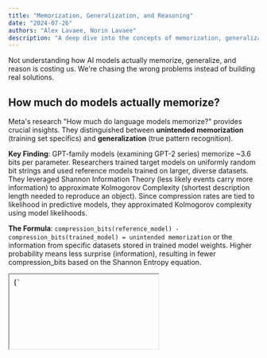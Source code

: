 ```yaml
---
title: "Memorization, Generalization, and Reasoning"
date: "2024-07-26"
authors: "Alex Lavaee, Norin Lavaee"
description: "A deep dive into the concepts of memorization, generalization, and reasoning in large language models."
---
```


Not understanding how AI models actually memorize, generalize, and reason is costing us. We're chasing the wrong problems instead of building real solutions.

## How much do models actually memorize?

Meta's research "How much do language models memorize?" provides crucial insights. They distinguished between **unintended memorization** (training set specifics) and **generalization** (true pattern recognition).

**Key Finding**: GPT-family models (examining GPT-2 series) memorize ~3.6 bits per parameter. Researchers trained target models on uniformly random bit strings and used reference models trained on larger, diverse datasets. They leveraged Shannon Information Theory (less likely events carry more information) to approximate Kolmogorov Complexity (shortest description length needed to reproduce an object). Since compression rates are tied to likelihood in predictive models, they approximated Kolmogorov complexity using model likelihoods.

**The Formula**: `compression_bits(reference_model) - compression_bits(trained_model) = unintended memorization` or the information from specific datasets stored in trained model weights. Higher probability means less surprise (information), resulting in fewer compression_bits based on the Shannon Entropy equation.

<div style={{ marginTop: '2rem', marginBottom: '2rem' }}>
  <iframe
    srcDoc={`<!DOCTYPE html>
<html lang="en">
<head>
    <meta charset="UTF-8">
    <meta name="viewport" content="width=device-width, initial-scale=1.0">
    <title>Memorization Measurement Visualization</title>
    <style>
        body {
            font-family: Arial, sans-serif;
            margin: 20px;
            background-color: #f5f5f5;
        }
        .container {
            max-width: 1200px;
            margin: 0 auto;
        }
        .section {
            background: white;
            margin: 20px 0;
            padding: 20px;
            border-radius: 8px;
            box-shadow: 0 2px 4px rgba(0,0,0,0.1);
        }
        .model-box {
            background: linear-gradient(135deg, #667eea 0%, #764ba2 100%);
            color: white;
            padding: 15px;
            border-radius: 8px;
            margin: 10px;
            text-align: center;
            min-width: 200px;
            display: inline-block;
        }
        .text-sample {
            background: #fff3cd;
            border: 2px solid #ffeaa7;
            padding: 15px;
            border-radius: 8px;
            margin: 10px 0;
            font-family: monospace;
        }
        .compression-bar {
            width: 100%;
            height: 30px;
            background: #e0e0e0;
            border-radius: 15px;
            position: relative;
            margin: 10px 0;
        }
        .compression-fill {
            height: 100%;
            border-radius: 15px;
            display: flex;
            align-items: center;
            justify-content: center;
            color: white;
            font-weight: bold;
        }
        .high-compression { background: linear-gradient(90deg, #ff6b6b, #ee5a52); }
        .medium-compression { background: linear-gradient(90deg, #feca57, #ff9ff3); }
        .low-compression { background: linear-gradient(90deg, #48dbfb, #0abde3); }
        
        .flow-diagram {
            display: flex;
            align-items: center;
            justify-content: space-around;
            flex-wrap: wrap;
            margin: 20px 0;
        }
        .arrow {
            font-size: 24px;
            color: #666;
            margin: 0 10px;
        }
        .measurement-box {
            background: #f8f9fa;
            border: 2px solid #dee2e6;
            padding: 15px;
            border-radius: 8px;
            margin: 10px;
            text-align: center;
        }
        .memorization-result {
            background: linear-gradient(135deg, #ff6b6b, #ee5a52);
            color: white;
            padding: 20px;
            border-radius: 8px;
            text-align: center;
            font-size: 18px;
            font-weight: bold;
        }
        .interactive-demo {
            background: #e8f5e8;
            border: 2px solid #4CAF50;
            padding: 20px;
            border-radius: 8px;
            margin: 20px 0;
        }
        .slider-container {
            margin: 15px 0;
        }
        .slider {
            width: 100%;
            margin: 10px 0;
        }
        .probability-display {
            font-family: monospace;
            font-size: 16px;
            background: #fff;
            padding: 10px;
            border-radius: 4px;
            margin: 10px 0;
        }
        h1, h2 {
            color: #333;
        }
        .concept-box {
            background: #f0f8ff;
            border-left: 4px solid #4a90e2;
            padding: 15px;
            margin: 15px 0;
        }
    </style>
</head>
<body>
    <div class="container">
        <h1>📊 How They Measure Language Model Memorization</h1>
        
        <div class="section">
            <h2>1. The Basic Setup</h2>
            <div class="concept-box">
                <strong>Key Idea:</strong> Compare how well two different models can compress the same text. Better compression = more memorization.
            </div>
            
            <div class="flow-diagram">
                <div class="model-box">
                    <h3>Reference Model</h3>
                    <p>Trained on diverse, large dataset</p>
                    <p><em>Represents "general knowledge"</em></p>
                </div>
                <div class="arrow">vs</div>
                <div class="model-box">
                    <h3>Target Model</h3>
                    <p>Trained on specific dataset</p>
                    <p><em>Has general knowledge + memorization</em></p>
                </div>
            </div>
        </div>

        <div class="section">
            <h2>2. Step-by-Step Measurement Process</h2>
            
            <div class="text-sample">
                <strong>Test Text:</strong> "The quick brown fox jumps over the lazy dog"
            </div>
            
            <h3>Step 1: Test Reference Model</h3>
            <div class="measurement-box">
                <p><strong>Reference Model Probability:</strong> 0.01 (1%)</p>
                <p><strong>Compression Cost:</strong> -log₂(0.01) = 6.64 bits</p>
            </div>
            
            <div class="compression-bar">
                <div class="compression-fill low-compression" style="width: 66%;">
                    6.64 bits needed
                </div>
            </div>
            
            <h3>Step 2: Test Target Model</h3>
            <div class="measurement-box">
                <p><strong>Target Model Probability:</strong> 0.25 (25%)</p>
                <p><strong>Compression Cost:</strong> -log₂(0.25) = 2.00 bits</p>
            </div>
            
            <div class="compression-bar">
                <div class="compression-fill high-compression" style="width: 20%;">
                    2.00 bits needed
                </div>
            </div>
            
            <h3>Step 3: Calculate Memorization</h3>
            <div class="memorization-result">
                Memorization = 6.64 - 2.00 = 4.64 bits
                <br><small>The target model "knows" 4.64 bits more about this text!</small>
            </div>
        </div>

        <div class="section">
            <h2>3. Interactive Demo: See How Probability Affects Compression</h2>
            <div class="interactive-demo">
                <p>Adjust the model's probability for a text sequence and see how it affects compression:</p>
                
                <div class="slider-container">
                    <label>Model's Probability for the text: <span id="prob-value">10%</span></label>
                    <input type="range" id="prob-slider" class="slider" min="1" max="100" value="10">
                </div>
                
                <div class="probability-display">
                    <div>Probability: <span id="prob-decimal">0.10</span></div>
                    <div>Compression Cost: <span id="compression-cost">3.32</span> bits</div>
                    <div>Interpretation: <span id="interpretation">Moderate compression</span></div>
                </div>
                
                <div class="compression-bar">
                    <div id="compression-visual" class="compression-fill medium-compression" style="width: 33%;">
                        <span id="compression-text">3.32 bits</span>
                    </div>
                </div>
                
                <p><small><strong>Remember:</strong> Higher probability → Better compression → More memorization</small></p>
            </div>
        </div>

        <div class="section">
            <h2>4. Real Results from the Paper</h2>
            
            <h3>Different Types of Memorization:</h3>
            
            <div style="display: flex; justify-content: space-around; flex-wrap: wrap;">
                <div class="measurement-box" style="background: #ffebee;">
                    <h4>🔴 High Memorization</h4>
                    <p><strong>Example:</strong> Rare sequences, foreign text</p>
                    <div class="compression-bar">
                        <div class="compression-fill high-compression" style="width: 15%;">
                            1-2 bits
                        </div>
                    </div>
                    <p><small>Model assigns very high probability</small></p>
                </div>
                
                <div class="measurement-box" style="background: #fff3e0;">
                    <h4>🟡 Medium Memorization</h4>
                    <p><strong>Example:</strong> Common phrases, typical sentences</p>
                    <div class="compression-bar">
                        <div class="compression-fill medium-compression" style="width: 40%;">
                            3-4 bits
                        </div>
                    </div>
                    <p><small>Model has some specific knowledge</small></p>
                </div>
                
                <div class="measurement-box" style="background: #e8f5e8;">
                    <h4>🟢 Low/No Memorization</h4>
                    <p><strong>Example:</strong> Truly random sequences</p>
                    <div class="compression-bar">
                        <div class="compression-fill low-compression" style="width: 70%;">
                            6+ bits
                        </div>
                    </div>
                    <p><small>Model treats it like any other text</small></p>
                </div>
            </div>
        </div>

        <div class="section">
            <h2>5. Why This Method Works</h2>
            <div class="concept-box">
                <h3>🎯 The Intuition:</h3>
                <ul>
                    <li><strong>If a model can compress text really well</strong> → it has "seen" or "learned" something specific about that text</li>
                    <li><strong>If two models compress differently</strong> → the difference shows what one model memorized that the other didn't</li>
                    <li><strong>Better compression = higher probability = more memorization</strong></li>
                </ul>
            </div>
            
            <div class="concept-box">
                <h3>📏 What the Numbers Mean:</h3>
                <ul>
                    <li><strong>0-1 bits difference:</strong> Minimal memorization (normal generalization)</li>
                    <li><strong>2-4 bits difference:</strong> Moderate memorization (model has some specific knowledge)</li>
                    <li><strong>5+ bits difference:</strong> High memorization (model has strong specific knowledge)</li>
                </ul>
            </div>
        </div>
    </div>

    <script>
        const probSlider = document.getElementById('prob-slider');
        const probValue = document.getElementById('prob-value');
        const probDecimal = document.getElementById('prob-decimal');
        const compressionCost = document.getElementById('compression-cost');
        const interpretation = document.getElementById('interpretation');
        const compressionVisual = document.getElementById('compression-visual');
        const compressionText = document.getElementById('compression-text');

        function updateCompression() {
            const prob = parseInt(probSlider.value);
            const decimal = prob / 100;
            const cost = -Math.log2(decimal);
            const width = Math.min(cost * 10, 100);
            
            probValue.textContent = prob + '%';
            probDecimal.textContent = decimal.toFixed(2);
            compressionCost.textContent = cost.toFixed(2);
            compressionText.textContent = cost.toFixed(2) + ' bits';
            
            // Update interpretation
            if (cost < 2) {
                interpretation.textContent = 'Excellent compression (high memorization!)';
                compressionVisual.className = 'compression-fill high-compression';
            } else if (cost < 4) {
                interpretation.textContent = 'Good compression (moderate memorization)';
                compressionVisual.className = 'compression-fill medium-compression';
            } else {
                interpretation.textContent = 'Poor compression (little memorization)';
                compressionVisual.className = 'compression-fill low-compression';
            }
            
            compressionVisual.style.width = width + '%';
        }

        probSlider.addEventListener('input', updateCompression);
        updateCompression(); // Initialize
    </script>
</body>
</html>`}
    width="100%"
    height="1200px"
    style={{ border: 'none', borderRadius: '8px', boxShadow: '0 4px 6px rgba(0, 0, 0, 0.1)' }}
    title="Shannon Information Theory Visualization"
  />
</div>

**Critical Insight**: Once memorization capacity fills, training shifts to learning general patterns where 'grokking' begins. Models are forced to generalize. Scaling laws demonstrate that modern LLMs are trained on such vast datasets that membership reference (pulling out specifics) becomes extremely rare for average data points.

## How does reasoning come into play?

Apple's recent paper "The Illusion of Thinking" claimed models "collapse" on complex reasoning tasks, with non-reasoning models outperforming reasoning ones on simple tasks. However, "The Illusion of Illusion of Thinking" paper revealed critical experimental design flaws:

### Prompt Design
Apple's prompts asked models to enumerate every Tower of Hanoi move, causing output token limits where models explicitly stated "The pattern continues, but to avoid making this too long, I'll stop here." When prompted to generate functions instead ("Output a Lua function that prints the solution when called"), Claude Opus, Sonnet, and Gemini correctly produced recursive algorithms for 15-disk solutions.

### Unsolvable Problems
Apple marked models as failures for not solving mathematically impossible River Crossing puzzles (N ≥ 6 with boat capacity of 3).

Both sides acknowledge that current models have real output limitations, but experimental design can make those limits appear more fundamental than they are.

Here's an example of successfully solving the Tower of Hanoi algorithmically using AI:

<div style={{ marginTop: '2rem', marginBottom: '2rem' }}>
  <iframe
    srcDoc={`<!DOCTYPE html>
<html lang="en">
<head>
    <meta charset="UTF-8">
    <meta name="viewport" content="width=device-width, initial-scale=1.0">
    <title>Tower of Hanoi Solver</title>
    <style>
        body {
            font-family: 'Segoe UI', Tahoma, Geneva, Verdana, sans-serif;
            max-width: 1200px;
            margin: 0 auto;
            padding: 20px;
            background: linear-gradient(135deg, #667eea 0%, #764ba2 100%);
            color: white;
            min-height: 100vh;
        }

        .container {
            background: rgba(255, 255, 255, 0.1);
            backdrop-filter: blur(10px);
            border-radius: 20px;
            padding: 30px;
            box-shadow: 0 8px 32px rgba(0, 0, 0, 0.3);
        }

        h1 {
            text-align: center;
            margin-bottom: 30px;
            font-size: 2.5em;
            text-shadow: 2px 2px 4px rgba(0, 0, 0, 0.3);
        }

        .controls {
            text-align: center;
            margin-bottom: 30px;
            display: flex;
            gap: 15px;
            justify-content: center;
            align-items: center;
            flex-wrap: wrap;
        }

        .control-group {
            display: flex;
            align-items: center;
            gap: 10px;
        }

        label {
            font-weight: 600;
            font-size: 1.1em;
        }

        input, button, select {
            padding: 10px 15px;
            border: none;
            border-radius: 8px;
            font-size: 16px;
            font-weight: 600;
        }

        input, select {
            background: rgba(255, 255, 255, 0.9);
            color: #333;
            width: 80px;
        }

        button {
            background: linear-gradient(45deg, #ff6b6b, #ee5a24);
            color: white;
            cursor: pointer;
            transition: all 0.3s ease;
            box-shadow: 0 4px 15px rgba(0, 0, 0, 0.2);
        }

        button:hover {
            transform: translateY(-2px);
            box-shadow: 0 6px 20px rgba(0, 0, 0, 0.3);
        }

        button:disabled {
            background: #666;
            cursor: not-allowed;
            transform: none;
        }

        .game-area {
            display: flex;
            justify-content: space-around;
            align-items: flex-end;
            height: 300px;
            margin: 40px 0;
            background: rgba(0, 0, 0, 0.1);
            border-radius: 15px;
            padding: 20px;
        }

        .tower {
            display: flex;
            flex-direction: column-reverse;
            align-items: center;
            position: relative;
            width: 200px;
        }

        .tower-base {
            width: 180px;
            height: 20px;
            background: linear-gradient(45deg, #8B4513, #A0522D);
            border-radius: 10px;
            margin-bottom: 10px;
            box-shadow: 0 4px 8px rgba(0, 0, 0, 0.3);
        }

        .tower-pole {
            width: 8px;
            height: 250px;
            background: linear-gradient(to bottom, #654321, #8B4513);
            border-radius: 4px;
            position: absolute;
            bottom: 30px;
            box-shadow: 2px 0 4px rgba(0, 0, 0, 0.3);
        }

        .tower-label {
            font-size: 1.5em;
            font-weight: bold;
            margin-bottom: 10px;
            text-shadow: 1px 1px 2px rgba(0, 0, 0, 0.5);
        }

        .disk {
            height: 20px;
            border-radius: 10px;
            margin: 1px 0;
            display: flex;
            align-items: center;
            justify-content: center;
            font-weight: bold;
            color: white;
            text-shadow: 1px 1px 2px rgba(0, 0, 0, 0.5);
            box-shadow: 0 2px 4px rgba(0, 0, 0, 0.3);
            transition: all 0.3s ease;
            position: relative;
            z-index: 10;
            font-size: 0.8em;
        }

        .stats {
            display: grid;
            grid-template-columns: repeat(auto-fit, minmax(200px, 1fr));
            gap: 20px;
            margin: 30px 0;
        }

        .stat-card {
            background: rgba(255, 255, 255, 0.1);
            padding: 20px;
            border-radius: 15px;
            text-align: center;
            backdrop-filter: blur(5px);
        }

        .stat-value {
            font-size: 2em;
            font-weight: bold;
            color: #ffd700;
            text-shadow: 2px 2px 4px rgba(0, 0, 0, 0.3);
        }

        .solution-display {
            background: rgba(0, 0, 0, 0.2);
            border-radius: 15px;
            padding: 20px;
            margin: 20px 0;
            max-height: 200px;
            overflow-y: auto;
        }

        .move {
            padding: 8px 15px;
            margin: 5px 0;
            background: rgba(255, 255, 255, 0.1);
            border-radius: 8px;
            border-left: 4px solid #ffd700;
        }

        .current-move {
            background: rgba(255, 215, 0, 0.3);
            animation: pulse 1s infinite;
        }

        @keyframes pulse {
            0%, 100% { opacity: 1; }
            50% { opacity: 0.7; }
        }

        .moving {
            transform: translateY(-50px);
            z-index: 100;
        }

        .code-section {
            background: rgba(0, 0, 0, 0.3);
            border-radius: 15px;
            padding: 20px;
            margin: 20px 0;
            border: 2px solid rgba(255, 215, 0, 0.3);
        }

        .code-toggle {
            background: linear-gradient(45deg, #ffd700, #ffed4e);
            color: #333;
            border: none;
            padding: 12px 20px;
            border-radius: 8px;
            cursor: pointer;
            font-weight: bold;
            transition: all 0.3s ease;
            margin-bottom: 15px;
        }

        .code-toggle:hover {
            transform: translateY(-2px);
            box-shadow: 0 6px 20px rgba(255, 215, 0, 0.3);
        }

        .code-display {
            background: #1a1a1a;
            border-radius: 10px;
            padding: 20px;
            font-family: 'Courier New', monospace;
            font-size: 14px;
            line-height: 1.6;
            color: #f8f8f2;
            overflow-x: auto;
            border: 1px solid #444;
            display: none;
        }

        .code-display.show {
            display: block;
            animation: slideIn 0.3s ease-out;
        }

        @keyframes slideIn {
            from {
                opacity: 0;
                transform: translateY(-10px);
            }
            to {
                opacity: 1;
                transform: translateY(0);
            }
        }

        .code-comment {
            color: #6a9955;
        }

        .code-keyword {
            color: #569cd6;
        }

        .code-function {
            color: #dcdcaa;
        }

        .code-string {
            color: #ce9178;
        }

        .code-number {
            color: #b5cea8;
        }
    </style>
</head>
<body>
    <div class="container">
        <h1>🗼 Tower of Hanoi Solver</h1>
        
        <div class="controls">
            <div class="control-group">
                <label for="diskCount">Number of Disks:</label>
                <input type="number" id="diskCount" min="1" max="15" value="3">
            </div>
            <div class="control-group">
                <label for="speed">Animation Speed:</label>
                <select id="speed">
                    <option value="2000">Slow</option>
                    <option value="1000">Medium</option>
                    <option value="500">Fast</option>
                    <option value="100">Very Fast</option>
                    <option value="10" selected>Ultra Fast</option>
                    <option value="1">Lightning</option>
                </select>
            </div>
            <button id="solveBtn">Solve Automatically</button>
            <button id="resetBtn">Reset</button>
            <button id="stepBtn" disabled>Next Step</button>
            <button id="codeToggle" class="code-toggle">🔍 View Algorithm Code</button>
        </div>

        <div class="code-section">
            <div class="code-display" id="codeDisplay">
<pre><span class="code-comment">// This is the core recursive algorithm for solving Tower of Hanoi</span>
<span class="code-function">solveTowerOfHanoi</span>(<span class="code-keyword">n</span>, <span class="code-keyword">source</span>, <span class="code-keyword">destination</span>, <span class="code-keyword">auxiliary</span>) {
    <span class="code-comment">// BASE CASE: If there's only 1 disk, move it directly</span>
    <span class="code-keyword">if</span> (<span class="code-keyword">n</span> === <span class="code-number">1</span>) {
        <span class="code-keyword">this</span>.moves.<span class="code-function">push</span>({ 
            <span class="code-keyword">from</span>: <span class="code-keyword">source</span>, 
            <span class="code-keyword">to</span>: <span class="code-keyword">destination</span>, 
            <span class="code-keyword">disk</span>: <span class="code-number">1</span> 
        });
    } <span class="code-keyword">else</span> {
        <span class="code-comment">// RECURSIVE CASE: Break down the problem into 3 steps</span>
        
        <span class="code-comment">// Step 1: Move n-1 disks from source to auxiliary tower</span>
        <span class="code-comment">// (using destination as temporary storage)</span>
        <span class="code-keyword">this</span>.<span class="code-function">solveTowerOfHanoi</span>(<span class="code-keyword">n</span> - <span class="code-number">1</span>, <span class="code-keyword">source</span>, <span class="code-keyword">auxiliary</span>, <span class="code-keyword">destination</span>);
        
        <span class="code-comment">// Step 2: Move the largest disk from source to destination</span>
        <span class="code-keyword">this</span>.moves.<span class="code-function">push</span>({ 
            <span class="code-keyword">from</span>: <span class="code-keyword">source</span>, 
            <span class="code-keyword">to</span>: <span class="code-keyword">destination</span>, 
            <span class="code-keyword">disk</span>: <span class="code-keyword">n</span> 
        });
        
        <span class="code-comment">// Step 3: Move n-1 disks from auxiliary to destination</span>
        <span class="code-comment">// (using source as temporary storage)</span>
        <span class="code-keyword">this</span>.<span class="code-function">solveTowerOfHanoi</span>(<span class="code-keyword">n</span> - <span class="code-number">1</span>, <span class="code-keyword">auxiliary</span>, <span class="code-keyword">destination</span>, <span class="code-keyword">source</span>);
    }
}</pre>
            </div>
        </div>

        <div class="game-area">
            <div class="tower" id="tower-A">
                <div class="tower-label">Tower A (Source)</div>
                <div class="tower-pole"></div>
                <div class="tower-base"></div>
            </div>
            <div class="tower" id="tower-B">
                <div class="tower-label">Tower B (Auxiliary)</div>
                <div class="tower-pole"></div>
                <div class="tower-base"></div>
            </div>
            <div class="tower" id="tower-C">
                <div class="tower-label">Tower C (Destination)</div>
                <div class="tower-pole"></div>
                <div class="tower-base"></div>
            </div>
        </div>

        <div class="stats">
            <div class="stat-card">
                <div class="stat-value" id="moveCount">0</div>
                <div>Moves Made</div>
            </div>
            <div class="stat-card">
                <div class="stat-value" id="minMoves">7</div>
                <div>Minimum Moves</div>
            </div>
            <div class="stat-card">
                <div class="stat-value" id="totalTime">0</div>
                <div>Time (seconds)</div>
            </div>
        </div>

        <div class="solution-display" id="solutionDisplay">
            <h3>Solution Steps:</h3>
            <div id="movesList"></div>
        </div>
    </div>

    <script>
        class TowerOfHanoi {
            constructor() {
                this.towers = { A: [], B: [], C: [] };
                this.moves = [];
                this.currentMoveIndex = 0;
                this.moveCount = 0;
                this.isAnimating = false;
                this.startTime = null;
                this.timerInterval = null;
                this.diskColors = [
                    'linear-gradient(45deg, #FF6B6B, #FF8E8E)',
                    'linear-gradient(45deg, #4ECDC4, #7FDBDA)',
                    'linear-gradient(45deg, #45B7D1, #96CEB4)',
                    'linear-gradient(45deg, #FFA07A, #FFB347)',
                    'linear-gradient(45deg, #98D8C8, #F7DC6F)',
                    'linear-gradient(45deg, #BB8FCE, #D7BDE2)',
                    'linear-gradient(45deg, #F8C471, #F9E79F)',
                    'linear-gradient(45deg, #85C1E9, #AED6F1)',
                    'linear-gradient(45deg, #F1948A, #F8BBD9)',
                    'linear-gradient(45deg, #82E0AA, #A9DFBF)',
                    'linear-gradient(45deg, #F7DC6F, #F4D03F)',
                    'linear-gradient(45deg, #AED6F1, #85C1E9)',
                    'linear-gradient(45deg, #D7BDE2, #BB8FCE)',
                    'linear-gradient(45deg, #F9E79F, #F8C471)',
                    'linear-gradient(45deg, #7FDBDA, #4ECDC4)'
                ];
                
                this.initializeEventListeners();
                this.reset();
            }

            initializeEventListeners() {
                document.getElementById('solveBtn').addEventListener('click', () => this.solve());
                document.getElementById('resetBtn').addEventListener('click', () => this.reset());
                document.getElementById('stepBtn').addEventListener('click', () => this.nextStep());
                document.getElementById('diskCount').addEventListener('change', () => this.reset());
                document.getElementById('codeToggle').addEventListener('click', () => this.toggleCode());
            }

            toggleCode() {
                const codeDisplay = document.getElementById('codeDisplay');
                const toggleButton = document.getElementById('codeToggle');
                
                if (codeDisplay.classList.contains('show')) {
                    codeDisplay.classList.remove('show');
                    toggleButton.textContent = '🔍 View Algorithm Code';
                } else {
                    codeDisplay.classList.add('show');
                    toggleButton.textContent = '❌ Hide Algorithm Code';
                }
            }

            reset() {
                this.stopTimer();
                this.towers = { A: [], B: [], C: [] };
                this.moves = [];
                this.currentMoveIndex = 0;
                this.moveCount = 0;
                this.isAnimating = false;
                
                const diskCount = parseInt(document.getElementById('diskCount').value);
                
                // Initialize tower A with disks (largest to smallest from bottom to top)
                for (let i = diskCount; i >= 1; i--) {
                    this.towers.A.push(i);
                }
                
                this.updateDisplay();
                this.updateStats();
                this.clearSolution();
                
                // Enable/disable buttons
                document.getElementById('solveBtn').disabled = false;
                document.getElementById('stepBtn').disabled = true;
            }

            solve() {
                if (this.isAnimating) return;
                
                const diskCount = parseInt(document.getElementById('diskCount').value);
                this.moves = [];
                this.solveTowerOfHanoi(diskCount, 'A', 'C', 'B');
                this.displaySolution();
                
                // Start automatic solving
                document.getElementById('solveBtn').disabled = true;
                document.getElementById('stepBtn').disabled = false;
                this.startTimer();
                this.animateSolution();
            }

            solveTowerOfHanoi(n, source, destination, auxiliary) {
                if (n === 1) {
                    this.moves.push({ from: source, to: destination, disk: 1 });
                } else {
                    // Move n-1 disks from source to auxiliary
                    this.solveTowerOfHanoi(n - 1, source, auxiliary, destination);
                    
                    // Move the largest disk from source to destination
                    this.moves.push({ from: source, to: destination, disk: n });
                    
                    // Move n-1 disks from auxiliary to destination
                    this.solveTowerOfHanoi(n - 1, auxiliary, destination, source);
                }
            }

            async animateSolution() {
                const speed = parseInt(document.getElementById('speed').value);
                
                for (let i = 0; i < this.moves.length; i++) {
                    if (!this.isAnimating) {
                        this.isAnimating = true;
                    }
                    
                    await this.animateMove(this.moves[i], i);
                    await this.delay(speed);
                }
                
                this.isAnimating = false;
                this.stopTimer();
            }

            async animateMove(move, moveIndex) {
                const { from, to } = move;
                
                // Highlight current move in solution
                this.highlightCurrentMove(moveIndex);
                
                // Get the disk to move
                const disk = this.towers[from].pop();
                const diskElement = this.getDiskElement(from, this.towers[from].length);
                
                // Animate the move
                if (diskElement) {
                    diskElement.classList.add('moving');
                    await this.delay(250);
                    diskElement.classList.remove('moving');
                }
                
                // Move the disk to destination
                this.towers[to].push(disk);
                this.moveCount++;
                
                this.updateDisplay();
                this.updateStats();
            }

            nextStep() {
                if (this.currentMoveIndex < this.moves.length) {
                    const move = this.moves[this.currentMoveIndex];
                    this.animateMove(move, this.currentMoveIndex);
                    this.currentMoveIndex++;
                    
                    if (this.currentMoveIndex >= this.moves.length) {
                        document.getElementById('stepBtn').disabled = true;
                        this.stopTimer();
                    }
                }
            }

            getDiskElement(tower, index) {
                const towerElement = document.getElementById(\`tower-\${tower}\`);
                const diskElements = towerElement.querySelectorAll('.disk');
                return diskElements[index];
            }

            updateDisplay() {
                // Clear all towers
                ['A', 'B', 'C'].forEach(towerName => {
                    const tower = document.getElementById(\`tower-\${towerName}\`);
                    const existingDisks = tower.querySelectorAll('.disk');
                    existingDisks.forEach(disk => disk.remove());
                });

                // Render disks on each tower
                ['A', 'B', 'C'].forEach(towerName => {
                    const tower = document.getElementById(\`tower-\${towerName}\`);
                    const towerDisks = this.towers[towerName];
                    
                    towerDisks.forEach((diskSize, index) => {
                        const disk = document.createElement('div');
                        disk.className = 'disk';
                        disk.style.width = \`\${40 + diskSize * 10}px\`;
                        disk.style.background = this.diskColors[diskSize - 1];
                        disk.textContent = diskSize;
                        
                        // Insert disk above the base and pole
                        const base = tower.querySelector('.tower-base');
                        tower.insertBefore(disk, base);
                    });
                });
            }

            updateStats() {
                document.getElementById('moveCount').textContent = this.moveCount;
                const diskCount = parseInt(document.getElementById('diskCount').value);
                document.getElementById('minMoves').textContent = Math.pow(2, diskCount) - 1;
            }

            displaySolution() {
                const movesList = document.getElementById('movesList');
                movesList.innerHTML = '';
                
                this.moves.forEach((move, index) => {
                    const moveElement = document.createElement('div');
                    moveElement.className = 'move';
                    moveElement.id = \`move-\${index}\`;
                    moveElement.textContent = \`\${index + 1}. Move disk from Tower \${move.from} to Tower \${move.to}\`;
                    movesList.appendChild(moveElement);
                });
            }

            highlightCurrentMove(index) {
                // Remove previous highlight
                const previousMove = document.querySelector('.current-move');
                if (previousMove) {
                    previousMove.classList.remove('current-move');
                }
                
                // Highlight current move
                const currentMove = document.getElementById(\`move-\${index}\`);
                if (currentMove) {
                    currentMove.classList.add('current-move');
                    currentMove.scrollIntoView({ behavior: 'smooth', block: 'nearest' });
                }
            }

            clearSolution() {
                document.getElementById('movesList').innerHTML = '<p>Click "Solve Automatically" to see the solution steps.</p>';
            }

            startTimer() {
                this.startTime = Date.now();
                this.timerInterval = setInterval(() => {
                    const elapsed = Math.floor((Date.now() - this.startTime) / 1000);
                    document.getElementById('totalTime').textContent = elapsed;
                }, 1000);
            }

            stopTimer() {
                if (this.timerInterval) {
                    clearInterval(this.timerInterval);
                    this.timerInterval = null;
                }
            }

            delay(ms) {
                return new Promise(resolve => setTimeout(resolve, ms));
            }
        }

        // Initialize the game when the page loads
        window.addEventListener('DOMContentLoaded', () => {
            new TowerOfHanoi();
        });
    </script>
</body>
</html>`}
    width="100%"
    height="800px"
    style={{ border: 'none', borderRadius: '8px', boxShadow: '0 4px 6px rgba(0, 0, 0, 0.1)' }}
    title="Tower of Hanoi Algorithmic Solver"
  />
</div>

## Understanding the relationship

Understanding the relationship between memorization, generalization and reasoning is critical for:

### 1. Evaluation Design
Tests that expect memorized responses miss models that have progressed to generalization and reasoning. When evaluations reward exhaustive approaches (like move lists), they penalize models that have learned to think abstractly and generate practical engineering solutions.

### 2. Capability Unlocking
Reasoning "failures" often stem from poor evaluation design. Tweaking task setup or prompts can reveal genuine capabilities valuable for workflow automation, coding, and information extraction. Additionally, understanding when models move from memorization to generalization can help us in areas of efficiency and intelligence.

### 3. Tool Integration
LLMs should be paired with tools to augment reasoning. In our experiments, Claude Opus solved Tower of Hanoi through recursive algorithms, not exhaustive move enumeration.

## Conclusion

Models are generalizing effectively and knowing at what points helps us iterate on intelligence. With proper prompts, tools, and evaluation frameworks, models demonstrate stronger reasoning than flawed tests suggest. While not yet human-level reasoners, the future isn't as bleak as some evaluations indicate. The "collapse" often reflects our testing limitations, not fundamental model constraints.

Understanding these distinctions is crucial for determining where innovation is truly needed versus where better implementation can unlock existing capabilities.
